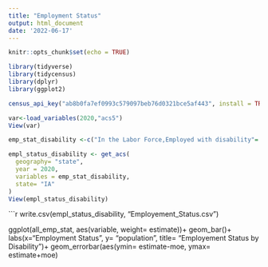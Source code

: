 ```yaml
---
title: "Employment Status"
output: html_document
date: '2022-06-17'
---
```


```r
knitr::opts_chunk$set(echo = TRUE)
```

```r
library(tidyverse)
library(tidycensus)
library(dplyr)
library(ggplot2)
```

```r
census_api_key("ab8b0fa7ef0993c579097beb76d0321bce5af443", install = TRUE)
```
```r
var<-load_variables(2020,"acs5")
View(var)
```

```r
emp_stat_disability <-c("In the Labor Force,Employed with disability"= "C18120_004","In the Labor Force,Employed with no disability"= "C18120_005", "In the Labor force,unemployed with a disability" = "C18120_007", "In the Labor force,unemployed with no disability" = "C18120_008", "Not in the Labor force, with a disability" = "C18120_010", "Not in the Labor Force, with no disability" = "C18120_011")
```

```r
empl_status_disability <- get_acs(
  geography= "state",
  year = 2020,
  variables = emp_stat_disability,
  state= "IA"
)
View(empl_status_disability)
```

```r
write.csv(empl_status_disability, "Employement_Status.csv")  

ggplot(all_emp_stat, aes(variable, weight= estimate))+
  geom_bar()+
  labs(x="Employment Status", y= "population",
       title= "Employement Status by Disability")+
  geom_errorbar(aes(ymin= estimate-moe,
                    ymax= estimate+moe)
